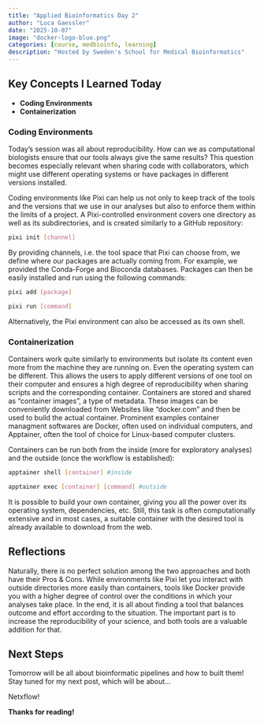 ```yaml
---
title: "Applied Bioinformatics Day 2"
author: "Luca Gaessler"
date: "2025-10-07"
image: "docker-logo-blue.png"
categories: [course, medbioinfo, learning]
description: "Hosted by Sweden's School for Medical Bioinformatics"
---
```


## Key Concepts I Learned Today

- **Coding Environments**
- **Containerization**

### Coding Environments
Today's session was all about reproducibility. How can we as computational biologists ensure that our tools always give the same results? This question becomes especially relevant when sharing code with collaborators, which might use different operating systems or have packages in different versions installed. 

Coding environments like Pixi can help us not only to keep track of the tools and the versions that we use in our analyses but also to enforce them within the limits of a project. A Pixi-controlled environment covers one directory as well as its subdirectories, and is created similarly to a GitHub repository:

```bash
pixi init [channel]
```

By providing channels, i.e. the tool space that Pixi can choose from, we define where our packages are actually coming from. For example, we provided the Conda-Forge and Bioconda databases. Packages can then be easily installed and run using the following commands:

```bash
pixi add [package]

pixi run [command]
```

Alternatively, the Pixi environment can also be accessed as its own shell. 

### Containerization
Containers work quite similarly to environments but isolate its content even more from the machine they are running on. Even the operating system can be different. This allows the users to apply different versions of one tool on their computer and ensures a high degree of reproducibility when sharing scripts and the corresponding container. Containers are stored and shared as "container images", a type of metadata. These images can be conveniently downloaded from Websites like "docker.com" and then be used to build the actual container. Prominent examples container managment softwares are Docker, often used on individual computers, and Apptainer, often the tool of choice for Linux-based computer clusters.

Containers can be run both from the inside (more for exploratory analyses) and the outside (once the workflow is established):

```bash
apptainer shell [container] #inside

apptainer exec [container] [command] #outside
```

It is possible to build your own container, giving you all the power over its operating system, dependencies, etc. Still, this task is often computationally extensive and in most cases, a suitable container with the desired tool is already available to download from the web.

## Reflections
Naturally, there is no perfect solution among the two approaches and both have their Pros & Cons. While environments like Pixi let you interact with outside directories more easily than containers, tools like Docker provide you with a higher degree of control over the conditions in which your analyses take place. In the end, it is all about finding a tool that balances outcome and effort according to the situation. The important part is to increase the reproducibility of your science, and both tools are a valuable addition for that.

## Next Steps
Tomorrow will be all about bioinformatic pipelines and how to built them! Stay tuned for my next post, which will be about...

Netxflow!

**Thanks for reading!**